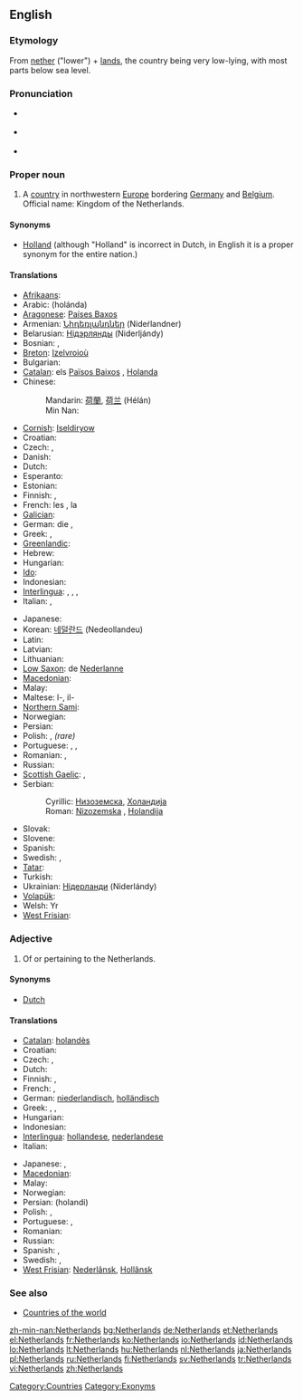 ==English==
{{wikipedia}}

===Etymology===
From [[nether]] ("lower") + [[land]]s, the country being very low-lying, with most parts below sea level.

===Pronunciation===
* {{a|UK}} {{IPA|/ˈnɛ.ðə.ləndz/}}
* {{a|UK}} {{IPA|/ˈnɛ.ðɚ.ləndz/}}
* {{audio|en-us-Netherlands.ogg|Audio (US)}}

===Proper noun===
{{en-proper noun|head=the Netherlands}}

# A [[country]] in northwestern [[Europe]] bordering [[Germany]] and [[Belgium]]. Official name: Kingdom of the Netherlands.

====Synonyms====
* [[Holland]] (although "Holland" is incorrect in Dutch, in English it is a proper synonym for the entire nation.)

====Translations====
{{trans-top|country in northwestern Europe}}
* [[Afrikaans]]: {{t-|af|Nederland|xs=Afrikaans}}
* Arabic: {{Arab|[[هولندا]]}} (holánda) {{f}}
* [[Aragonese]]: [[Países Baxos]]
* Armenian: [[Նիդեռլանդներ]] (Nideṙlandner)
* Belarusian: [[Нідэрлянды]] (Niderljándy) {{m|p}}
* Bosnian: {{t-|bs|Nizozemska|f}}, {{t-|bs|Holandija|f}}
* [[Breton]]: [[Izelvroioù]]
* Bulgarian: {{t+|bg|Холандия|f|tr=Kholándija|sc=Cyrl}}
* [[Catalan]]: els [[Països Baixos]] {{m|p}}, [[Holanda]] {{f}}
* Chinese:
*: Mandarin: [[荷蘭]], [[荷兰]] (Hélán)
*: Min Nan: {{t|nan|Kē-tē-kok|xs=Min Nan}}
* [[Cornish]]: [[Iseldiryow]]
* Croatian: {{t-|hr|Nizozemska|f|alt=Nȉzozēmskā}}
* Czech: {{t+|cs|Nizozemsko|n}}, {{t|cs|Holandsko|n}}
* Danish: {{t-|da|Nederlandene}}
* Dutch: {{t+|nl|Nederland}}
* Esperanto: {{t+|el|Nederlando}}
* Estonian: {{t|et|Madalmaad}}
* Finnish: {{t+|fi|Alankomaat|p}}, {{t+|fi|Hollanti}}
* French: les {{t+|fr|Pays-Bas}} {{m|p}}, la {{t+|fr|Hollande}}
* [[Galician]]: {{t+|gl|Países Baixos|xs=Galician}} {{m|p}}
* German: die {{t+|de|Niederlande}}, {{t+|de|Holland}}
* Greek: {{t+|el|Κάτω Χώρες|tr=Káto Khóres|sc=Grek}} {{f|p}}, {{t+|el|Ολλανδία|f|tr=Ollandía|sc=Grek}}
* [[Greenlandic]]: {{t-|kl|Pukkitsormiut|xs=Greenlandic}}
* Hebrew: {{t+|he|הולנד|tr=holand|sc=Hebr}}
* Hungarian: {{t+|hu|Hollandia}}
* [[Ido]]: {{t+|io|Nederlando|xs=Ido}}
* Indonesian: {{t-|id|Belanda|xs=Indonesian}}
* [[Interlingua]]: {{t-|ia|Hollanda|xs=Interlingua}}, {{t|ia|Paises Basse|xs=Interlingua}}, {{t|ia|Nederlandia|xs=Interlingua}}, {{t-|ia|Nederland|xs=Interlingua}}
* Italian: {{t+|it|Paesi Bassi}} {{m|p}}, {{t+|it|Olanda|f}}
{{trans-mid}}
* Japanese: {{t+|ja|オランダ|tr=Oranda|sc=Jpan}}
* Korean: [[네덜란드]] (Nedeollandeu)
* Latin: {{t|la|Nederlandia|f}}
* Latvian: {{t|lv|Nīderlande|f|xs=Latvian}}
* Lithuanian: {{t|lt|Nyderlandai|xs=Lithuanian}}
* [[Low Saxon]]: de [[Nederlanne]]
* [[Macedonian]]: {{t+|mk|Холандија|f|tr=Holándija|sc=Cyrl|xs=Macedonian}}
* Malay: {{t-|ms|Belanda|xs=Malay}}
* Maltese: l-{{t-|mt|Olanda|xs=Maltese}}, il-{{t|mt|Pajjiżi Baxxi|xs=Maltese}}
* [[Northern Sami]]: {{tø|se|Vuolleeatnamat|xs=Northern Sami}}
* Norwegian: {{t+|no|Nederland}}
* Persian: {{t-|fa|هلند|tr=Holand|sc=fa-Arab|xs=Persian}}
* Polish: {{t+|pl|Holandia|f}}, {{t|pl|Niderlandy|p}} ''(rare)''
* Portuguese: {{t+|pt|Holanda|f}}, {{t+|pt|Países Baixos}} {{m|p}}, {{t|pt|Neerlândia|f}}
* Romanian: {{t+|ro|Olanda|f}}, {{t+|ro|Ţările de Jos}}
* Russian: {{t-|ru|Нидерланды|m|p|tr=Niderlándy|sc=Cyrl}}
* [[Scottish Gaelic]]: {{t|gd|An Olaind|f|xs=Scottish Gaelic}}, {{t|gd|An Talamh Ìseal|m|xs=Scottish Gaelic}}
* Serbian:
*: Cyrillic: [[Низоземска#Serbian|Низоземска]], [[Холандија#Serbian|Холандија]] {{f}}
*: Roman: [[Nizozemska#Serbian|Nizozemska]] {{f}}, [[Holandija#Serbian|Holandija]] {{f}}
* Slovak: {{t|sk|Holandsko|n}}
* Slovene: {{t+|sl|Nizozemska|f}}
* Spanish: {{t+|es|Países Bajos}} {{m|p}}
* Swedish: {{t+|sv|Nederländerna}} {{n|p}}, {{t+|sv|Holland|n}}
* [[Tatar]]: {{t-|tt|Nederland|xs=Tatar}}
* Turkish: {{t+|tr|Hollanda}}
* Ukrainian: [[Нідерланди]] (Niderlándy) {{m|p}}
* [[Volapük]]: {{t+|vo|Nedän|xs=Volapük}}
* Welsh: Yr {{t|cy|Iseldiroedd|xs=Welsh}}
* [[West Frisian]]: {{t|fy|Nederlân|xs=West Frisian}}
{{trans-bottom}}

===Adjective===
{{en-adj|-}}

# Of or pertaining to the Netherlands.

====Synonyms====
* [[Dutch]]

====Translations====
{{trans-top|pertaining to the Netherlands}}
* [[Catalan]]: [[holandès]]
* Croatian: {{t-|hr|nizozemski|alt=nȉzozēmskī}}
* Czech: {{t-|cs|nizozemský}}, {{t-|cs|holandský}}
* Dutch: {{t+|nl|Nederlands}}
* Finnish: {{t+|fi|hollantilainen}}, {{t-|fi|alankomaalainen}}
* French: {{t+|fr|néerlandais}}, {{t+|fr|hollandais}}
* German: [[niederlandisch]], [[holländisch]]
* Greek: {{t+|el|ολλανδικός|m|tr=ollandikós|sc=Grek}}, {{t+|el|ολλανδική|f|tr=ollandikí|sc=Grek}}, {{t+|el|ολλανδικό|n|tr=ollandikó|sc=Grek}}
* Hungarian: {{t+|hu|holland}}
* Indonesian: {{t-|id|Belanda|xs=Indonesian}}
* [[Interlingua]]: [[hollandese]], [[nederlandese]]
* Italian: {{t+|it|olandese}}
{{trans-mid}}
* Japanese: {{t+|ja|オランダ|tr=Oranda|sc=Jpan}}, {{t+|ja|ネーデルランド|tr=Nēderurando|sc=Jpan}}
* [[Macedonian]]: {{t|mk|холандски|tr=hòlandski|sc=Cyrl|xs=Macedonian}}
* Malay: {{t-|ms|Belanda|xs=Malay}}
* Norwegian: {{t+|no|nederlandsk}}
* Persian: {{fa-Arab|[[هلندی]]}} (holandi)
* Polish: {{t+|pl|holenderski}}, {{t-|pl|niderlandzki}}
* Portuguese: {{t+|pt|holandês}}, {{t+|pt|neerlandês}}
* Romanian: {{t-|ro|olandez|m}}
* Russian: {{t+|ru|нидерландский|tr=niderlándskij|sc=Cyrl}}
* Spanish: {{t+|es|holandés}}, {{t+|es|neerlandés}}
* Swedish: {{t+|sv|nederländsk}},  {{t+|sv|holländsk}}
* [[West Frisian]]: [[Nederlânsk]], [[Hollânsk]]
{{trans-bottom}}

===See also===
* [[Appendix:Countries of the world|Countries of the world]]

[[Category:Countries]]
[[Category:Exonyms]]

[[zh-min-nan:Netherlands]]
[[bg:Netherlands]]
[[de:Netherlands]]
[[et:Netherlands]]
[[el:Netherlands]]
[[fr:Netherlands]]
[[ko:Netherlands]]
[[io:Netherlands]]
[[id:Netherlands]]
[[lo:Netherlands]]
[[lt:Netherlands]]
[[hu:Netherlands]]
[[nl:Netherlands]]
[[ja:Netherlands]]
[[pl:Netherlands]]
[[ru:Netherlands]]
[[fi:Netherlands]]
[[sv:Netherlands]]
[[tr:Netherlands]]
[[vi:Netherlands]]
[[zh:Netherlands]]